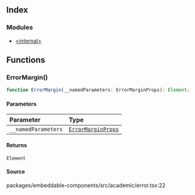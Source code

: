 ## Index

### Modules

- [\<internal>](/embeddable-components.src.academic.error.%3Cinternal%3E.mdx)

## Functions

### ErrorMargin()

```ts
function ErrorMargin(__namedParameters: ErrorMarginProps): Element;
```

#### Parameters

| Parameter           | Type                                                                                                |
| :------------------ | :-------------------------------------------------------------------------------------------------- |
| `__namedParameters` | [`ErrorMarginProps`](/embeddable-components.src.academic.error.%3Cinternal%3E.mdx#errormarginprops) |

#### Returns

`Element`

#### Source

packages/embeddable-components/src/academic/error.tsx:22
